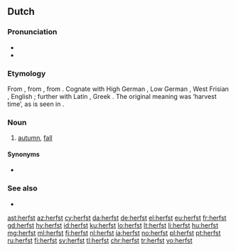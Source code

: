 ==Dutch==

===Pronunciation===
* {{IPA|/ɦɛr(ə)fst/|lang=nl}}
* {{audio|nl-herfst.ogg|Audio (Netherlands)|lang=nl}}

===Etymology===
{{PIE root|nl|kerp}}
From {{inh|nl|odt|*hervist}}, from {{inh|nl|gem-pro|*harbistaz}}, from {{der|nl|ine-pro|*kerp-}}. Cognate with High German {{m|de|Herbst}}, Low German {{m|nds|Harvst}}, West Frisian {{m|fy|hjerst}}, English {{m|en|harvest}}; further with Latin {{m|la|carpere||to [[pick]], to [[pluck]]}}, Greek {{m|grc|καρπός||fruit, harvest}}. The original meaning was ‘harvest time’, as is seen in {{m|nl|herfstmaand}}.

===Noun===
{{nl-noun|m|-|-}}

# [[autumn]], [[fall]]

====Synonyms====
* {{l|nl|najaar}}

===See also===
* {{list:seasons/nl}}

[[ast:herfst]]
[[az:herfst]]
[[cy:herfst]]
[[da:herfst]]
[[de:herfst]]
[[el:herfst]]
[[eu:herfst]]
[[fr:herfst]]
[[gd:herfst]]
[[hy:herfst]]
[[id:herfst]]
[[ku:herfst]]
[[lo:herfst]]
[[lt:herfst]]
[[li:herfst]]
[[hu:herfst]]
[[mg:herfst]]
[[ml:herfst]]
[[fj:herfst]]
[[nl:herfst]]
[[ja:herfst]]
[[no:herfst]]
[[pl:herfst]]
[[pt:herfst]]
[[ru:herfst]]
[[fi:herfst]]
[[sv:herfst]]
[[tl:herfst]]
[[chr:herfst]]
[[tr:herfst]]
[[vo:herfst]]